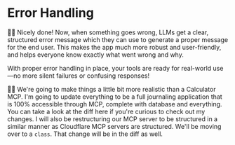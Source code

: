 # Error Handling

👨‍💼 Nicely done! Now, when something goes wrong, LLMs get a clear, structured
error message which they can use to generate a proper message for the end user.
This makes the app much more robust and user-friendly, and helps everyone know
exactly what went wrong and why.

With proper error handling in place, your tools are ready for real-world use—no
more silent failures or confusing responses!

🧝‍♀️ We're going to make things a little bit more realistic than a Calculator MCP.
I'm going to update everything to be a full journaling application that is 100%
accessible through MCP, complete with database and everything. You can take
a <NextDiffLink>look at the diff here</NextDiffLink> if you're curious to check
out my changes. I will also be restructuring our MCP server to be structured in
a similar manner as Cloudflare MCP servers are structured. We'll be moving over
to a `class`. That change will be in the diff as well.
